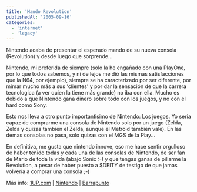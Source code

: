 ```yaml
---
title: 'Mando Revolution'
publishedAt: '2005-09-16'
categories:
  - 'internet'
  - 'legacy'
---
```


Nintendo acaba de presentar el esperado mando de su nueva consola (Revolution) y desde luego que sorprende...

Nintendo, mi preferida de siempre (solo la he engañado con una PlayOne, por lo que todos sabemos, y ni de lejos me dió las mismas satisfacciones que la N64, por ejemplo), siempre se ha caracterizado por ser diferente, por mimar mucho más a sus 'clientes' y por dar la sensación de que la carrera tecnologica (a ver quien la tiene más grande) no iba con ella. Mucho es debido a que Nintendo gana dinero sobre todo con los juegos, y no con el hard como Sony.

Esto nos lleva a otro punto importantisimo de Nintendo: Los juegos. Yo sería capaz de comprarme una consola de Nintendo solo por un juego (Zelda, Zelda y quizas también el Zelda, aunque el Metroid también vale). En las demas consolas no pasa, solo quizas con el MGS de la Play...

En definitiva, me gusta que nintendo innove, eso me hace sentir orgulloso de haber tenido todas y cada una de las consolas de Nintendo, de ser fan de Mario de toda la vida (abajo Sonic :-) y que tengas ganas de pillarme la Revolution, a pesar de haber puesto a $DEITY de testigo de que jamas volvería a comprar una consola ;-)

Más info: [1UP.com](http://www.1up.com/do/newsStory?cId=3143782) | [Nintendo](http://www.nintendo-europe.com/NOE/es/ES/news/article.do?elementId=TBFg0SGq8hp5773yZiwhSK7e_-LfqZF2&feature=px_tYCmcf_t40BKkFoLnc_hDVtJLz9Rz) | [Barrapunto](http://barrapunto.com/article.pl?sid=05/09/16/1051201&mode=nested)
